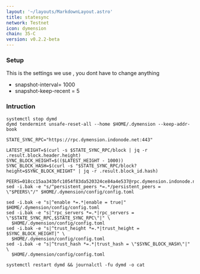 ```yaml
---
layout: '~/layouts/MarkdownLayout.astro'
title: statesync
network: Testnet
icon: dymension
chain: 35-C
version: v0.2.2-beta
---
```

### Setup
This is the settings we use , you dont have to change anything

- snapshot-interval= 1000
- snapshot-keep-recent = 5

### Intruction

```
systemctl stop dymd 
dymd tendermint unsafe-reset-all --home $HOME/.dymension --keep-addr-book

STATE_SYNC_RPC="https://rpc.dymension.indonode.net:443"

LATEST_HEIGHT=$(curl -s $STATE_SYNC_RPC/block | jq -r .result.block.header.height)
SYNC_BLOCK_HEIGHT=$(($LATEST_HEIGHT - 1000))
SYNC_BLOCK_HASH=$(curl -s "$STATE_SYNC_RPC/block?height=$SYNC_BLOCK_HEIGHT" | jq -r .result.block_id.hash)

PEERS=018cc15aa343bfc1054f83da520324ce84a4e537@rpc.dymension.indonode.net:19656 
sed -i.bak -e "s/^persistent_peers *=.*/persistent_peers = \"$PEERS\"/" $HOME/.dymension/config/config.toml

sed -i.bak -e "s|^enable *=.*|enable = true|" $HOME/.dymension/config/config.toml
sed -i.bak -e "s|^rpc_servers *=.*|rpc_servers = \"$STATE_SYNC_RPC,$STATE_SYNC_RPC\"|" \
  $HOME/.dymension/config/config.toml
sed -i.bak -e "s|^trust_height *=.*|trust_height = $SYNC_BLOCK_HEIGHT|" \
  $HOME/.dymension/config/config.toml
sed -i.bak -e "s|^trust_hash *=.*|trust_hash = \"$SYNC_BLOCK_HASH\"|" \
  $HOME/.dymension/config/config.toml

systemctl restart dymd && journalctl -fu dymd -o cat
```